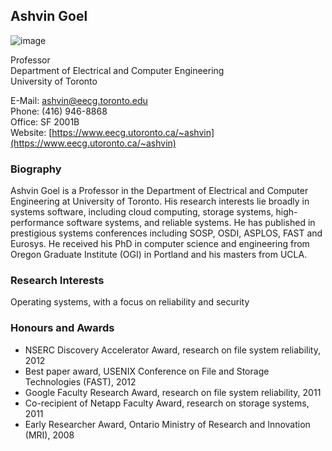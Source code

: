 ## Ashvin Goel

![image](./images/goel.jpg)

Professor<br/>
Department of Electrical and Computer Engineering<br/>
University of Toronto

E-Mail: [ashvin@eecg.toronto.edu](mailto:ashvin@eecg.toronto.edu)<br/>
Phone: (416) 946-8868<br/>
Office: SF 2001B<br/>
Website: [https://www.eecg.utoronto.ca/~ashvin](https://www.eecg.utoronto.ca/~ashvin)

### Biography

Ashvin Goel is a Professor in the Department of Electrical and Computer Engineering at University of Toronto. His research interests lie broadly in systems software, including cloud computing, storage systems, high-performance software systems, and reliable systems. He has published in prestigious systems conferences including SOSP, OSDI, ASPLOS, FAST and Eurosys. He received his PhD in computer science and engineering from Oregon Graduate Institute (OGI) in Portland and his masters from UCLA.

### Research Interests

Operating systems, with a focus on reliability and security

### Honours and Awards

- NSERC Discovery Accelerator Award, research on file system reliability, 2012
- Best paper award, USENIX Conference on File and Storage Technologies (FAST), 2012
- Google Faculty Research Award, research on file system reliability, 2011
- Co-recipient of Netapp Faculty Award, research on storage systems, 2011
- Early Researcher Award, Ontario Ministry of Research and Innovation (MRI), 2008
